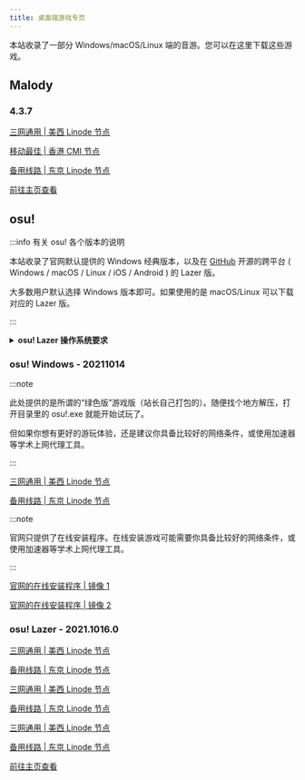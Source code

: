 ```yaml
---
title: 桌面端游戏专页
---
```



本站收录了一部分 Windows/macOS/Linux 端的音游。您可以在这里下载这些游戏。

## Malody

<Tabs>
  <TabItem value="win" label="Windows" default>

### 4.3.7

[三网通用 | 美西 Linode 节点](https://liusw.rytsu.org/malody/Malody_Windows_4.3.7.7z)

[移动最佳 | 香港 CMI 节点](https://hkcmi.rytsu.org/malody/Malody_Windows_4.3.7.7z)

[备用线路 | 东京 Linode 节点](https://litokyo.rytsu.org/malody/Malody_Windows_4.3.7.7z)

  </TabItem>
  <TabItem value="android" label="Android" default>

[前往主页查看](games#malody)

  </TabItem>
</Tabs>


## osu!

:::info 有关 osu! 各个版本的说明

本站收录了官网默认提供的 Windows 经典版本，以及在 [GitHub](https://github.com/ppy/osu) 开源的跨平台 ( Windows / macOS / Linux / iOS / Android ) 的 Lazer 版。

大多数用户默认选择 Windows 版本即可。如果使用的是 macOS/Linux 可以下载对应的 Lazer 版。

:::

<details>
<summary><b>osu! Lazer 操作系统要求</b></summary>

- Windows: Windows 8.1 或更新的版本；需要是 64 位操作系统；
- macOS: macOS 10.12 或更新的版本；
- Linux: 发行版和内核不限；需要是 64 位操作系统。

</details>

### osu! Windows - 20211014

<Tabs>
  <TabItem value="siteown" label="本站" default>

:::note

此处提供的是所谓的“绿色版”游戏版（站长自己打包的）。随便找个地方解压，打开目录里的 osu!.exe 就能开始试玩了。

但如果你想有更好的游玩体验，还是建议你具备比较好的网络条件，或使用加速器等学术上网代理工具。

:::

[三网通用 | 美西 Linode 节点](https://liusw.rytsu.org/osuclassic/osu!_Classic_Windows_20211014.zip)

[备用线路 | 东京 Linode 节点](https://litokyo.rytsu.org/osuclassic/osu!_Classic_Windows_20211014.zip)

  </TabItem>
  <TabItem value="offical" label="官方" default>

:::note

官网只提供了在线安装程序。在线安装游戏可能需要你具备比较好的网络条件，或使用加速器等学术上网代理工具。

:::

[官网的在线安装程序 | 镜像 1](https://m1.ppy.sh/r/osu!install.exe)

[官网的在线安装程序 | 镜像 2](https://m2.ppy.sh/r/osu!install.exe)

  </TabItem>
</Tabs>

### osu! Lazer - 2021.1016.0

<Tabs>
  <TabItem value="win" label="Windows" default>

[三网通用 | 美西 Linode 节点](https://liusw.rytsu.org/osulazer/osu_Windows_2021.10.16.0.exe)

[备用线路 | 东京 Linode 节点](https://litokyo.rytsu.org/osulazer/osu_Windows_2021.10.16.0.exe)

  </TabItem>
  <TabItem value="mac" label="macOS" default>

[三网通用 | 美西 Linode 节点](https://liusw.rytsu.org/osulazer/osu_macOS_2021.10.16.0.app.zip)

[备用线路 | 东京 Linode 节点](https://litokyo.rytsu.org/osulazer/osu_macOS_2021.10.16.0.app.zip)

  </TabItem>
  <TabItem value="linux" label="Linux" default>

[三网通用 | 美西 Linode 节点](https://liusw.rytsu.org/osulazer/osu_Linux_2021.10.16.0.AppImage)

[备用线路 | 东京 Linode 节点](https://litokyo.rytsu.org/osulazer/osu_Linux_2021.10.16.0.AppImage)

  </TabItem>
  <TabItem value="android" label="Android" default>

[前往主页查看](games#osu-lazer)

  </TabItem>
</Tabs>
